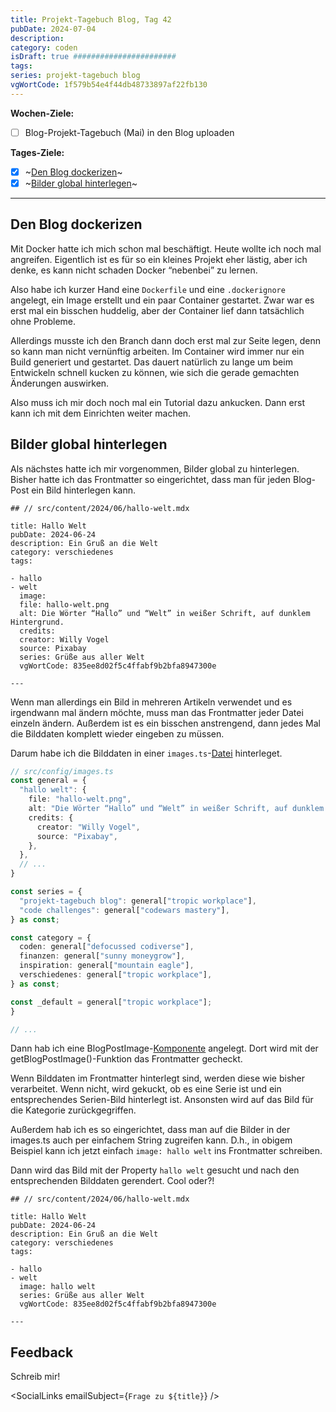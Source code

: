 ```yaml
---
title: Projekt-Tagebuch Blog, Tag 42
pubDate: 2024-07-04
description:
category: coden
isDraft: true #######################
tags:
series: projekt-tagebuch blog
vgWortCode: 1f579b54e4f44db48733897af22fb130
---
```


<DateFormatter date={pubDate} weekday />

**Wochen-Ziele:**

- [ ] Blog-Projekt-Tagebuch (Mai) in den Blog uploaden

**Tages-Ziele:**

- [x] ~[Den Blog dockerizen](#)~
- [x] ~[Bilder global hinterlegen](#)~

---

## Den Blog dockerizen

Mit Docker hatte ich mich schon mal beschäftigt. Heute wollte ich noch mal angreifen. Eigentlich ist es für so ein kleines Projekt eher lästig, aber ich denke, es kann nicht schaden Docker “nebenbei” zu lernen.

Also habe ich kurzer Hand eine `Dockerfile` und eine `.dockerignore` angelegt, ein Image erstellt und ein paar Container gestartet. Zwar war es erst mal ein bisschen huddelig, aber der Container lief dann tatsächlich ohne Probleme.

Allerdings musste ich den Branch dann doch erst mal zur Seite legen, denn so kann man nicht vernünftig arbeiten. Im Container wird immer nur ein Build generiert und gestartet. Das dauert natürlich zu lange um beim Entwickeln schnell kucken zu können, wie sich die gerade gemachten Änderungen auswirken.

Also muss ich mir doch noch mal ein Tutorial dazu ankucken. Dann erst kann ich mit dem Einrichten weiter machen.

## Bilder global hinterlegen

Als nächstes hatte ich mir vorgenommen, Bilder global zu hinterlegen. Bisher hatte ich das Frontmatter so eingerichtet, dass man für jeden Blog-Post ein Bild hinterlegen kann.

```mdx
## // src/content/2024/06/hallo-welt.mdx

title: Hallo Welt
pubDate: 2024-06-24
description: Ein Gruß an die Welt
category: verschiedenes
tags:

- hallo
- welt
  image:
  file: hallo-welt.png
  alt: Die Wörter “Hallo” und “Welt” in weißer Schrift, auf dunklem Hintergrund.
  credits:
  creator: Willy Vogel
  source: Pixabay
  series: Grüße aus aller Welt
  vgWortCode: 835ee8d02f5c4ffabf9b2bfa8947300e

---
```

Wenn man allerdings ein Bild in mehreren Artikeln verwendet und es irgendwann mal ändern möchte, muss man das Frontmatter jeder Datei einzeln ändern. Außerdem ist es ein bisschen anstrengend, dann jedes Mal die Bilddaten komplett wieder eingeben zu müssen.

Darum habe ich die Bilddaten in einer `images.ts`-[Datei](https://github.com/kasulk/blog/blob/main/src/config/images.ts) hinterleget.

```ts
// src/config/images.ts
const general = {
  "hallo welt": {
    file: "hallo-welt.png",
    alt: "Die Wörter “Hallo” und “Welt” in weißer Schrift, auf dunklem Hintergrund.",
    credits: {
      creator: "Willy Vogel",
      source: "Pixabay",
    },
  },
  // ...
}

const series = {
  "projekt-tagebuch blog": general["tropic workplace"],
  "code challenges": general["codewars mastery"],
} as const;

const category = {
  coden: general["defocussed codiverse"],
  finanzen: general["sunny moneygrow"],
  inspiration: general["mountain eagle"],
  verschiedenes: general["tropic workplace"],
} as const;

const _default = general["tropic workplace"];
}

// ...
```

Dann hab ich eine BlogPostImage-[Komponente](https://github.com/kasulk/blog/blob/main/src/components/BlogPostImage.tsx) angelegt. Dort wird mit der getBlogPostImage()-Funktion das Frontmatter gecheckt.

Wenn Bilddaten im Frontmatter hinterlegt sind, werden diese wie bisher verarbeitet. Wenn nicht, wird gekuckt, ob es eine Serie ist und ein entsprechendes Serien-Bild hinterlegt ist. Ansonsten wird auf das Bild für die Kategorie zurückgegriffen.

Außerdem hab ich es so eingerichtet, dass man auf die Bilder in der images.ts auch per einfachem String zugreifen kann. D.h., in obigem Beispiel kann ich jetzt einfach `image: hallo welt` ins Frontmatter schreiben.

Dann wird das Bild mit der Property `hallo welt` gesucht und nach den entsprechenden Bilddaten gerendert. Cool oder?!

```mdx
## // src/content/2024/06/hallo-welt.mdx

title: Hallo Welt
pubDate: 2024-06-24
description: Ein Gruß an die Welt
category: verschiedenes
tags:

- hallo
- welt
  image: hallo welt
  series: Grüße aus aller Welt
  vgWortCode: 835ee8d02f5c4ffabf9b2bfa8947300e

---
```

## Feedback

<Accordion>
Schreib mir!

<SocialLinks emailSubject={`Frage zu ${title}`} />

</Accordion>
